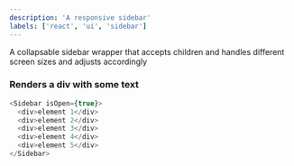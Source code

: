 ```yaml
---
description: 'A responsive sidebar'
labels: ['react', 'ui', 'sidebar']
---
```




A collapsable sidebar wrapper that accepts children and handles different screen sizes and adjusts accordingly

### Renders a div with some text

```js live
<Sidebar isOpen={true}>
  <div>element 1</div>
  <div>element 2</div>
  <div>element 3</div>
  <div>element 4</div>
  <div>element 5</div>
</Sidebar>
```
